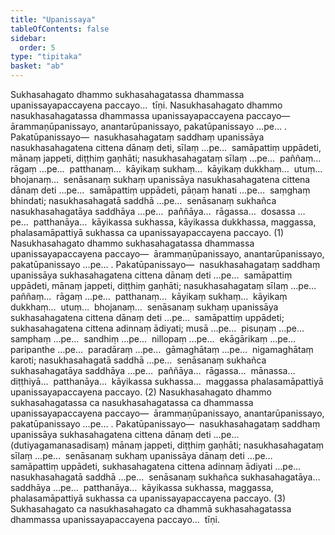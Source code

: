 ```yaml
---
title: "Upanissaya"
tableOfContents: false
sidebar:
  order: 5
type: "tipitaka"
basket: "ab"
---
```



<DynamicBreadcrumb />

<Division number="173">

<Paragraph number="4453">
Sukhasahagato dhammo sukhasahagatassa dhammassa upanissayapaccayena paccayo…  tīṇi.
</Paragraph>

<Paragraph number="4454">
Nasukhasahagato dhammo nasukhasahagatassa dhammassa upanissayapaccayena paccayo—  ārammaṇūpanissayo, anantarūpanissayo, pakatūpanissayo …pe… . <Emphasis>Pakatūpanissayo</Emphasis>—  nasukhasahagataṃ saddhaṃ upanissāya nasukhasahagatena cittena dānaṃ deti, sīlaṃ …pe…  samāpattiṃ uppādeti, mānaṃ jappeti, diṭṭhiṃ gaṇhāti; nasukhasahagataṃ sīlaṃ …pe…  paññaṃ…  rāgaṃ …pe…  patthanaṃ…  kāyikaṃ sukhaṃ…  kāyikaṃ dukkhaṃ…  utuṃ…  bhojanaṃ…  senāsanaṃ sukhaṃ upanissāya nasukhasahagatena cittena dānaṃ deti …pe…  samāpattiṃ uppādeti, pāṇaṃ hanati …pe…  saṃghaṃ bhindati; nasukhasahagatā saddhā …pe…  senāsanaṃ sukhañca nasukhasahagatāya saddhāya …pe…  paññāya…  rāgassa…  dosassa …pe…  patthanāya…  kāyikassa sukhassa, kāyikassa dukkhassa, maggassa, phalasamāpattiyā sukhassa ca upanissayapaccayena paccayo. (1)
</Paragraph>

<Paragraph number="4455">
Nasukhasahagato dhammo sukhasahagatassa dhammassa upanissayapaccayena paccayo—  ārammaṇūpanissayo, anantarūpanissayo, pakatūpanissayo …pe… . <Emphasis>Pakatūpanissayo</Emphasis>—  nasukhasahagataṃ saddhaṃ upanissāya sukhasahagatena cittena dānaṃ deti …pe…  samāpattiṃ uppādeti, mānaṃ jappeti, diṭṭhiṃ gaṇhāti; nasukhasahagataṃ sīlaṃ …pe…  paññaṃ…  rāgaṃ …pe…  patthanaṃ…  kāyikaṃ sukhaṃ…  kāyikaṃ dukkhaṃ…  utuṃ…  bhojanaṃ…  senāsanaṃ sukhaṃ upanissāya sukhasahagatena cittena dānaṃ deti …pe…  samāpattiṃ uppādeti; sukhasahagatena cittena adinnaṃ ādiyati; musā …pe…  pisuṇaṃ …pe…  samphaṃ …pe…  sandhiṃ …pe…  nillopaṃ …pe…  ekāgārikaṃ …pe…  paripanthe …pe…  paradāraṃ …pe…  gāmaghātaṃ …pe…  nigamaghātaṃ karoti; nasukhasahagatā saddhā …pe…  senāsanaṃ sukhañca sukhasahagatāya saddhāya …pe…  paññāya…  rāgassa…  mānassa…  diṭṭhiyā…  patthanāya…  kāyikassa sukhassa…  maggassa phalasamāpattiyā upanissayapaccayena paccayo. (2)
</Paragraph>

<Paragraph number="4456">
Nasukhasahagato dhammo sukhasahagatassa ca nasukhasahagatassa ca dhammassa upanissayapaccayena paccayo—  ārammaṇūpanissayo, anantarūpanissayo, pakatūpanissayo …pe… . <Emphasis>Pakatūpanissayo</Emphasis>—  nasukhasahagataṃ saddhaṃ upanissāya sukhasahagatena cittena dānaṃ deti …pe…  (dutiyagamanasadisaṃ) mānaṃ jappeti, diṭṭhiṃ gaṇhāti; nasukhasahagataṃ sīlaṃ …pe…  senāsanaṃ sukhaṃ upanissāya dānaṃ deti …pe…  samāpattiṃ uppādeti, sukhasahagatena cittena adinnaṃ ādiyati …pe…  nasukhasahagatā saddhā …pe…  senāsanaṃ sukhañca sukhasahagatāya…  saddhāya …pe…  patthanāya…  kāyikassa sukhassa, maggassa, phalasamāpattiyā sukhassa ca upanissayapaccayena paccayo. (3)
</Paragraph>

<Paragraph number="4457">
Sukhasahagato ca nasukhasahagato ca dhammā sukhasahagatassa dhammassa upanissayapaccayena paccayo…  tīṇi.
</Paragraph>
</Division>